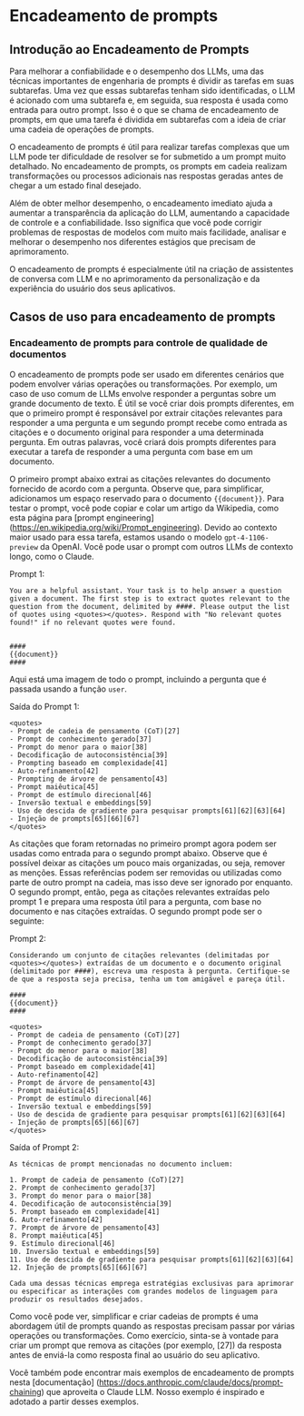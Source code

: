 # Encadeamento de prompts

## Introdução ao Encadeamento de Prompts

Para melhorar a confiabilidade e o desempenho dos LLMs, uma das técnicas importantes de engenharia de prompts é dividir as tarefas em suas subtarefas. Uma vez que essas subtarefas tenham sido identificadas, o LLM é acionado com uma subtarefa e, em seguida, sua resposta é usada como entrada para outro prompt. Isso é o que se chama de encadeamento de prompts, em que uma tarefa é dividida em subtarefas com a ideia de criar uma cadeia de operações de prompts.

O encadeamento de prompts é útil para realizar tarefas complexas que um LLM pode ter dificuldade de resolver se for submetido a um prompt muito detalhado. No encadeamento de prompts, os prompts em cadeia realizam transformações ou processos adicionais nas respostas geradas antes de chegar a um estado final desejado.

Além de obter melhor desempenho, o encadeamento imediato ajuda a aumentar a transparência da aplicação do LLM, aumentando a capacidade de controle e a confiabilidade. Isso significa que você pode corrigir problemas de respostas de modelos com muito mais facilidade, analisar e melhorar o desempenho nos diferentes estágios que precisam de aprimoramento.

O encadeamento de prompts é especialmente útil na criação de assistentes de conversa com LLM e no aprimoramento da personalização e da experiência do usuário dos seus aplicativos.

## Casos de uso para encadeamento de prompts

### Encadeamento de prompts para controle de qualidade de documentos

O encadeamento de prompts pode ser usado em diferentes cenários que podem envolver várias operações ou transformações. Por exemplo, um caso de uso comum de LLMs envolve responder a perguntas sobre um grande documento de texto. É útil se você criar dois prompts diferentes, em que o primeiro prompt é responsável por extrair citações relevantes para responder a uma pergunta e um segundo prompt recebe como entrada as citações e o documento original para responder a uma determinada pergunta. Em outras palavras, você criará dois prompts diferentes para executar a tarefa de responder a uma pergunta com base em um documento.

O primeiro prompt abaixo extrai as citações relevantes do documento fornecido de acordo com a pergunta. Observe que, para simplificar, adicionamos um espaço reservado para o documento `{{document}}`. Para testar o prompt, você pode copiar e colar um artigo da Wikipedia, como esta página para [prompt engineering] (https://en.wikipedia.org/wiki/Prompt_engineering). Devido ao contexto maior usado para essa tarefa, estamos usando o modelo `gpt-4-1106-preview` da OpenAI. Você pode usar o prompt com outros LLMs de contexto longo, como o Claude.

Prompt 1:
```
You are a helpful assistant. Your task is to help answer a question given a document. The first step is to extract quotes relevant to the question from the document, delimited by ####. Please output the list of quotes using <quotes></quotes>. Respond with "No relevant quotes found!" if no relevant quotes were found.


####
{{document}}
####
```

Aqui está uma imagem de todo o prompt, incluindo a pergunta que é passada usando a função `user`.

<Screenshot src={PC1} alt="Prompt Chaining Part 1" />

Saída do Prompt 1:
```
<quotes>
- Prompt de cadeia de pensamento (CoT)[27]
- Prompt de conhecimento gerado[37]
- Prompt do menor para o maior[38]
- Decodificação de autoconsistência[39]
- Prompting baseado em complexidade[41]
- Auto-refinamento[42]
- Prompting de árvore de pensamento[43]
- Prompt maiêutica[45]
- Prompt de estímulo direcional[46]
- Inversão textual e embeddings[59]
- Uso de descida de gradiente para pesquisar prompts[61][62][63][64]
- Injeção de prompts[65][66][67]
</quotes>
```
As citações que foram retornadas no primeiro prompt agora podem ser usadas como entrada para o segundo prompt abaixo. Observe que é possível deixar as citações um pouco mais organizadas, ou seja, remover as menções. Essas referências podem ser removidas ou utilizadas como parte de outro prompt na cadeia, mas isso deve ser ignorado por enquanto. O segundo prompt, então, pega as citações relevantes extraídas pelo prompt 1 e prepara uma resposta útil para a pergunta, com base no documento e nas citações extraídas. O segundo prompt pode ser o seguinte:

Prompt 2:
```
Considerando um conjunto de citações relevantes (delimitadas por <quotes></quotes>) extraídas de um documento e o documento original (delimitado por ####), escreva uma resposta à pergunta. Certifique-se de que a resposta seja precisa, tenha um tom amigável e pareça útil.

####
{{document}}
####

<quotes>
- Prompt de cadeia de pensamento (CoT)[27]
- Prompt de conhecimento gerado[37]
- Prompt do menor para o maior[38]
- Decodificação de autoconsistência[39]
- Prompt baseado em complexidade[41]
- Auto-refinamento[42]
- Prompt de árvore de pensamento[43]
- Prompt maiêutica[45]
- Prompt de estímulo direcional[46]
- Inversão textual e embeddings[59]
- Uso de descida de gradiente para pesquisar prompts[61][62][63][64]
- Injeção de prompts[65][66][67]
</quotes>
```

Saída of Prompt 2:

```
As técnicas de prompt mencionadas no documento incluem:

1. Prompt de cadeia de pensamento (CoT)[27]
2. Prompt de conhecimento gerado[37]
3. Prompt do menor para o maior[38]
4. Decodificação de autoconsistência[39]
5. Prompt baseado em complexidade[41]
6. Auto-refinamento[42]
7. Prompt de árvore de pensamento[43]
8. Prompt maiêutica[45]
9. Estímulo direcional[46]
10. Inversão textual e embeddings[59]
11. Uso de descida de gradiente para pesquisar prompts[61][62][63][64]
12. Injeção de prompts[65][66][67]

Cada uma dessas técnicas emprega estratégias exclusivas para aprimorar ou especificar as interações com grandes modelos de linguagem para produzir os resultados desejados.
```

Como você pode ver, simplificar e criar cadeias de prompts é uma abordagem útil de prompts quando as respostas precisam passar por várias operações ou transformações. Como exercício, sinta-se à vontade para criar um prompt que remova as citações (por exemplo, [27]) da resposta antes de enviá-la como resposta final ao usuário do seu aplicativo.

Você também pode encontrar mais exemplos de encadeamento de prompts nesta [documentação] (https://docs.anthropic.com/claude/docs/prompt-chaining) que aproveita o Claude LLM. Nosso exemplo é inspirado e adotado a partir desses exemplos.
